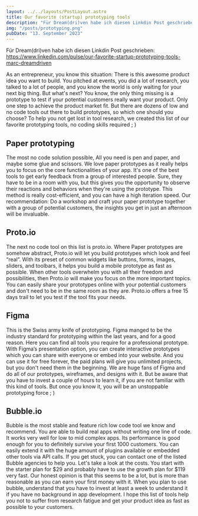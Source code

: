 ```yaml
---
layout: ../../layouts/PostLayout.astro
title: Our favorite (startup) prototyping tools
description: "Für Dream(dri)ven habe ich diesen Linkdin Post geschrieben"
img: "/posts/prototyping.png"
pubDate: "13. September 2023"
---
```

Für Dream(dri)ven habe ich diesen Linkdin Post geschrieben:  
https://www.linkedin.com/pulse/our-favorite-startup-prototyping-tools-marc-dreamdriven  

As an entrepreneur, you know this situation: There is this awesome product idea you want to build. You pitched at events, you did a lot of research, you talked to a lot of people, and you know the world is only waiting for your next big thing. But what's next? 
You know, the only thing missing is a prototype to test if your potential customers really want your product. Only one step to achieve the product market fit.
But there are dozens of low and no code tools out there to build prototypes, so which one should you choose? To help you not get lost in tool research, we created this list of our favorite prototyping tools, no coding skills required ; )
## Paper prototyping
The most no code solution possible, All you need is pen and paper, and maybe some glue and scissors. 
We love paper prototypes as it really helps you to focus on the core functionalities of your app. It's one of the best tools to get early feedback from a group of interested people. Sure, they have to be in a room with you, but this gives you the opportunity to observe their reactions and behaviors when they're using the prototype.
This method is really cost-efficient, and you can have a high iteration speed.
Our recommendation: Do a workshop and craft your paper prototype together with a group of potential customers, the insights you get in just an afternoon will be invaluable.
## Proto.io
The next no code tool on this list is proto.io. Where Paper prototypes are somehow abstract, Proto.io will let you build prototypes which look and feel “real”. With its preset of common widgets like buttons, forms, images, sliders, and toolbars, it helps you build a mobile prototype as fast as possible. 
When other tools overwhelm you with all their freedom and possibilities, then Proto.io will make you focus on the more important topics.
You can easily share your prototypes online with your potential customers and don't need to be in the same room as they are. Proto.io offers a free 15 days trail to let you test if the tool fits your needs.
## Figma
This is the Swiss army knife of prototyping. Figma manged to be the industry standard for prototyping within the last years, and for a good reason. Here you can find all tools you require for a professional prototype. With Figma’s presentation option, you can create interactive prototypes which you can share with everyone or embed into your website. And you can use it for free forever, the paid plans will give you unlimited projects, but you don't need them in the beginning. We are huge fans of Figma and do all of our prototypes, wireframes, and designs with it. But be aware that you have to invest a couple of hours to learn it, if you are not familiar with this kind of tools. But once you know it, you will be an unstoppable prototyping force ; )
## Bubble.io
Bubble is the most stable and feature rich low code tool we know and recommend. You are able to build real apps without writing one line of code. It works very well for low to mid complex apps. Its performance is good enough for you to definitely survive your first 1000 customers. You can easily extend it with the huge amount of plugins available or embedded other tools via API calls. If you get stuck, you can contact one of the listed Bubble agencies to help you. Let's take a look at the costs. You start with the starter plan for $29 and probably have to use the growth plan for $119 very fast. Our honest opinion is that this seems to be a lot, but is more than reasonable as you can earn your first money with it. When you plan to use bubble, understand that you have to invest at least a week to understand it if you have no background in app development. 
I hope this list of tools help you not to suffer from research fatigue and get your product idea as fast as possible to your customers.

